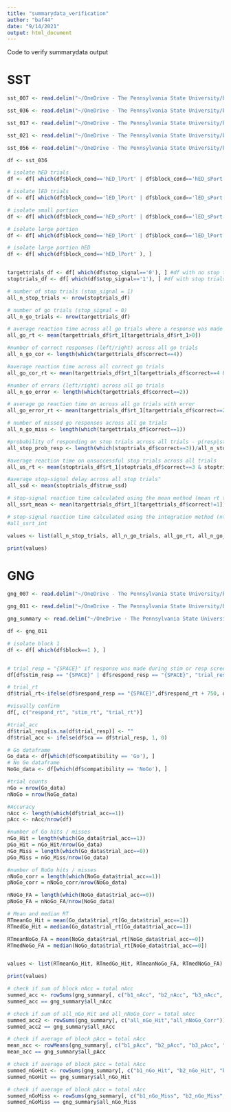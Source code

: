 ```yaml
---
title: "summarydata_verification"
author: "baf44"
date: "9/14/2021"
output: html_document
---
```


Code to verify summarydata output

# SST
```r
sst_007 <- read.delim("~/OneDrive - The Pennsylvania State University/b-childfoodlab_Shared/Active_Studies/RO1_Brain_Mechanisms_IRB_5357/Participant_Data/BIDSdat/raw_data/sub-007/ses-1/beh/sub-007_ses-1_task-sst_events.tsv")

sst_036 <- read.delim("~/OneDrive - The Pennsylvania State University/b-childfoodlab_Shared/Active_Studies/RO1_Brain_Mechanisms_IRB_5357/Participant_Data/BIDSdat/raw_data/sub-036/ses-1/beh/sub-036_ses-1_task-sst_events.tsv")

sst_017 <- read.delim("~/OneDrive - The Pennsylvania State University/b-childfoodlab_Shared/Active_Studies/RO1_Brain_Mechanisms_IRB_5357/Participant_Data/BIDSdat/raw_data/sub-017/ses-1/beh/sub-017_ses-1_task-sst_events.tsv")

sst_021 <- read.delim("~/OneDrive - The Pennsylvania State University/b-childfoodlab_Shared/Active_Studies/RO1_Brain_Mechanisms_IRB_5357/Participant_Data/BIDSdat/raw_data/sub-021/ses-1/beh/sub-021_ses-1_task-sst_events.tsv")

sst_056 <- read.delim("~/OneDrive - The Pennsylvania State University/b-childfoodlab_Shared/Active_Studies/RO1_Brain_Mechanisms_IRB_5357/Participant_Data/BIDSdat/raw_data/sub-056/ses-1/beh/sub-056_ses-1_task-sst_events.tsv")

```

```r
df <- sst_036

# isolate hED trials
df <- df[ which(df$block_cond=='hED_lPort' | df$block_cond=='hED_sPort' ), ]

# isolate lED trials
df <- df[ which(df$block_cond=='lED_lPort' | df$block_cond=='lED_sPort' ), ]

# isolate small portion
df <- df[ which(df$block_cond=='hED_sPort' | df$block_cond=='lED_sPort' ), ]

# isolate large portion
df <- df[ which(df$block_cond=='hED_lPort' | df$block_cond=='lED_lPort' ), ]

# isolate large portion hED
df <- df[ which(df$block_cond=='hED_lPort' ), ]


targettrials_df <- df[ which(df$stop_signal=='0'), ] #df with no stop trials
stoptrials_df <- df[ which(df$stop_signal=='1'), ] #df with stop trials
```

```r

# number of stop trials (stop_signal = 1)
all_n_stop_trials <- nrow(stoptrials_df)

# number of go trials (stop_signal = 0)
all_n_go_trials <- nrow(targettrials_df)

# average reaction time across all go trials where a response was made
all_go_rt <- mean(targettrials_df$rt_1[targettrials_df$rt_1>0])

#number of correct responses (left/right) across all go trials
all_n_go_cor <- length(which(targettrials_df$correct==4))

#average reaction time across all correct go trials
all_go_cor_rt <- mean(targettrials_df$rt_1[targettrials_df$correct==4 & targettrials_df$rt_1>0])

#number of errors (left/right) across all go trials
all_n_go_error <- length(which(targettrials_df$correct==2))

# average go reaction time on across all go trials with error
all_go_error_rt <- mean(targettrials_df$rt_1[targettrials_df$correct==2 & targettrials_df$rt_1>0])

# number of missed go responses across all go trials
all_n_go_miss <- length(which(targettrials_df$correct==1))

#probability of responding on stop trials across all trials - p(resp|stop signal)
all_stop_prob_resp <- length(which(stoptrials_df$correct==3))/all_n_stop_trials

#average reaction time on unsuccessful stop trials across all trials
all_us_rt <- mean(stoptrials_df$rt_1[stoptrials_df$correct==3 & stoptrials_df$rt_1>0])

#average stop-signal delay across all stop trials"
all_ssd <- mean(stoptrials_df$true_ssd)

# stop-signal reaction time calculated using the mean method (mean rt to go trials - mean ssd) across all trials. Only calculated if racehorse assumption is met
all_ssrt_mean <- mean(targettrials_df$rt_1[targettrials_df$correct!=1]) - all_ssd

# stop-signal reaction time calculated using the integration method (nth rt - mean ssd) across all trials. Only calcualted if racehorse assumption is met
#all_ssrt_int

values <- list(all_n_stop_trials, all_n_go_trials, all_go_rt, all_n_go_cor, all_go_cor_rt, all_n_go_error, all_go_error_rt, all_n_go_miss, all_stop_prob_resp, all_us_rt, all_ssd, all_ssrt_mean)

print(values)
```


# GNG
```r
gng_007 <- read.delim("~/OneDrive - The Pennsylvania State University/b-childfoodlab_Shared/Active_Studies/RO1_Brain_Mechanisms_IRB_5357/Participant_Data/BIDSdat/raw_data/sub-007/ses-1/beh/sub-007_ses-1_task-gng_events.tsv")

gng_011 <- read.delim("~/OneDrive - The Pennsylvania State University/b-childfoodlab_Shared/Active_Studies/RO1_Brain_Mechanisms_IRB_5357/Participant_Data/BIDSdat/raw_data/sub-011/ses-1/beh/sub-011_ses-1_task-gng_events.tsv")

gng_summary <- read.delim("~/OneDrive - The Pennsylvania State University/b-childfoodlab_Shared/Active_Studies/RO1_Brain_Mechanisms_IRB_5357/Participant_Data/BIDSdat/derivatives/preprocessed/beh/task-gng_summary.tsv")

```

```r
df <- gng_011

# isolate block 1
df <- df[ which(df$block==1 ), ]


# trial_resp = "{SPACE}" if response was made during stim or resp screens
df[df$stim_resp == "{SPACE}" | df$respond_resp == "{SPACE}", "trial_resp"] <- '{SPACE}'

# trial_rt
df$trial_rt<-ifelse(df$respond_resp == "{SPACE}",df$respond_rt + 750, df$stim_rt)

#visually confirm
df[, c("respond_rt", "stim_rt", "trial_rt")]

#trial_acc
df$trial_resp[is.na(df$trial_resp)] <- "" 
df$trial_acc <- ifelse(df$ca == df$trial_resp, 1, 0)

# Go dataframe
Go_data <- df[which(df$compatibility == 'Go'), ]
# No Go dataframe
NoGo_data <- df[which(df$compatibility == 'NoGo'), ]

#trial counts
nGo = nrow(Go_data)
nNoGo = nrow(NoGo_data)

#Accuracy
nAcc <- length(which(df$trial_acc==1))
pAcc <- nAcc/nrow(df)

#number of Go hits / misses
nGo_Hit = length(which(Go_data$trial_acc==1))
pGo_Hit = nGo_Hit/nrow(Go_data)
nGo_Miss = length(which(Go_data$trial_acc==0))
pGo_Miss = nGo_Miss/nrow(Go_data)

#number of NoGo hits / misses
nNoGo_corr = length(which(NoGo_data$trial_acc==1))
pNoGo_corr = nNoGo_corr/nrow(NoGo_data)

nNoGo_FA = length(which(NoGo_data$trial_acc==0))
pNoGo_FA = nNoGo_FA/nrow(NoGo_data)

# Mean and median RT
RTmeanGo_Hit = mean(Go_data$trial_rt[Go_data$trial_acc==1])
RTmedGo_Hit = median(Go_data$trial_rt[Go_data$trial_acc==1])

RTmeanNoGo_FA = mean(NoGo_data$trial_rt[NoGo_data$trial_acc==0])
RTmedNoGo_FA = median(NoGo_data$trial_rt[NoGo_data$trial_acc==0])


values <- list(RTmeanGo_Hit, RTmedGo_Hit, RTmeanNoGo_FA, RTmedNoGo_FA)

print(values)

```

```r

# check if sum of block nAcc = total nAcc
summed_acc <- rowSums(gng_summary[, c("b1_nAcc", "b2_nAcc", "b3_nAcc", "b4_nAcc", "b5_nAcc")])
summed_acc == gng_summary$all_nAcc

# check if sum of all_nGo_Hit and all_nNoGo_Corr = total nAcc
summed_acc2 <- rowSums(gng_summary[, c("all_nGo_Hit","all_nNoGo_Corr")])
summed_acc2 == gng_summary$all_nAcc

# check if average of block pAcc = total nAcc
mean_acc <- rowMeans(gng_summary[, c("b1_pAcc", "b2_pAcc", "b3_pAcc", "b4_pAcc", "b5_pAcc")])
mean_acc == gng_summary$all_pAcc

# check if average of block pAcc = total nAcc
summed_nGoHit <- rowSums(gng_summary[, c("b1_nGo_Hit", "b2_nGo_Hit", "b3_nGo_Hit", "b4_nGo_Hit", "b5_nGo_Hit")])
summed_nGoHit == gng_summary$all_nGo_Hit

# check if average of block pAcc = total nAcc
summed_nGoMiss <- rowSums(gng_summary[, c("b1_nGo_Miss", "b2_nGo_Miss", "b3_nGo_Miss", "b4_nGo_Miss", "b5_nGo_Miss")])
summed_nGoMiss == gng_summary$all_nGo_Miss

```
